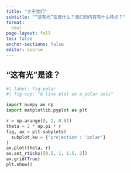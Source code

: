 ```yaml
---
title: "关于我们"
subtitle: "“这有光”在做什么？我们的内容有什么特点？"
format:
  html
page-layout: full
toc: false
anchor-sections: false
editor: source
---
```


## “这有光”是谁？

```python
#| label: fig-polar
#| fig-cap: "A line plot on a polar axis"

import numpy as np
import matplotlib.pyplot as plt

r = np.arange(0, 2, 0.01)
theta = 2 * np.pi * r
fig, ax = plt.subplots(
  subplot_kw = {'projection': 'polar'} 
)
ax.plot(theta, r)
ax.set_rticks([0.5, 1, 1.5, 2])
ax.grid(True)
plt.show()
```